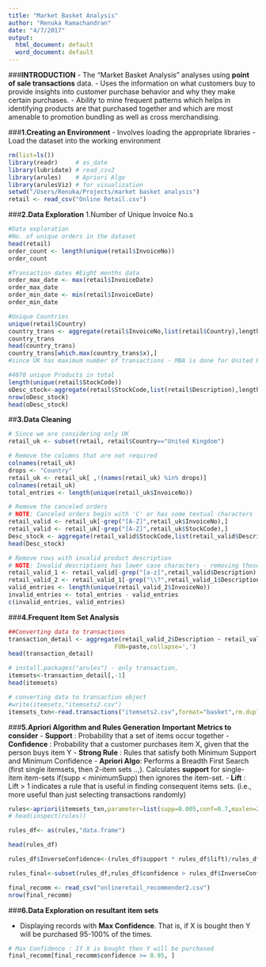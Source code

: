 ---
title: "Market Basket Analysis"
author: "Renuka Ramachandran"
date: "4/7/2017"
output:
  html_document: default
  word_document: default
---

###**INTRODUCTION**
- The "Market Basket Analysis" analyses using **point of sale transactions** data. 
- Uses the information on what customers buy to provide insights into customer purchase behavior  and why they make certain purchases.
- Ability to mine frequent patterns which helps in identifying products are that purchased together and which are most amenable to promotion bundling as well as cross merchandising.


###**1.Creating an Environment**
- Involves loading the appropriate libraries
- Load the dataset into the working environment
```{r warning=FALSE, message=FALSE}
rm(list=ls())
library(readr)     # as_date
library(lubridate) # read_csv2
library(arules)    # Apriori Algo
library(arulesViz) # for visualization
setwd("/Users/Renuka/Projects/market basket analysis")
retail <- read_csv("Online Retail.csv")
```


###**2.Data Exploration**
1.Number of Unique Invoice No.s
```{r warning=FALSE, message=FALSE}
#Data exploration
#No. of unique orders in the dataset
head(retail)
order_count <- length(unique(retail$InvoiceNo))
order_count

#Transaction dates #Eight months data
order_max_date <- max(retail$InvoiceDate)
order_max_date
order_min_date <- min(retail$InvoiceDate)
order_min_date

#Unique Countries 
unique(retail$Country)
country_trans <- aggregate(retail$InvoiceNo,list(retail$Country),length) #almost like group by and sum
country_trans
head(country_trans)
country_trans[which.max(country_trans$x),]
#since UK has maximum number of transactions - MBA is done for United Kingdom

#4070 unique Products in total
length(unique(retail$StockCode))
oDesc_stock<-aggregate(retail$StockCode,list(retail$Description),length) #almost like group by and sum
nrow(oDesc_stock)
head(oDesc_stock)
```

##**3.Data Cleaning**
```{r warning=FALSE, message=FALSE}
# Since we are considering only UK
retail_uk <- subset(retail, retail$Country=="United Kingdom")

# Remove the columns that are not required
colnames(retail_uk)
drops <- "Country"
retail_uk <- retail_uk[ ,!(names(retail_uk) %in% drops)]
colnames(retail_uk)
total_entries <- length(unique(retail_uk$InvoiceNo))

# Remove the canceled orders 
# NOTE: Canceled orders begin with 'C' or has some textual characters
retail_valid <- retail_uk[-grep("[A-Z]",retail_uk$InvoiceNo),]
retail_valid <- retail_uk[-grep("[A-Z]",retail_uk$StockCode),]
Desc_stock <- aggregate(retail_valid$StockCode,list(retail_valid$Description),length)
head(Desc_stock)

# Remove rows with invalid product description 
# NOTE: Invalid descriptions has lower case characters - removing those rows 
retail_valid_1 <- retail_valid[-grep("[a-z]",retail_valid$Description),]
retail_valid_2 <- retail_valid_1[-grep("\\?",retail_valid_1$Description),]
valid_entries <- length(unique(retail_valid_2$InvoiceNo))
invalid_entries <- total_entries - valid_entries
c(invalid_entries, valid_entries)
```

###**4.Frequent Item Set Analysis**
```{r warning=FALSE, message=FALSE}
##Converting data to transactions
transaction_detail <- aggregate(retail_valid_2$Description ~ retail_valid_2$InvoiceNo,
                              FUN=paste,collapse=',')
head(transaction_detail)

# install.packages("arules") - only transaction, 
itemsets<-transaction_detail[,-1]
head(itemsets)

# converting data to transaction object
#write(itemsets,"itemsets2.csv")
itemsets_txn<-read.transactions("itemsets2.csv",format="basket",rm.duplicates=TRUE,sep=",")
```

###**5.Apriori Algorithm and Rules Generation**
**Important Metrics to consider**
- **Support**     : Probability that a set of items occur together
- **Confidence**  : Probability that a customer purchases item X, given that the person buys item Y
- **Strong Rule** : Rules that satisfy both Minimum Support and Minimum Confidence
- **Apriori Algo**: Performs a Breadth First Search (first single itemsets, then 2-item sets ..,). Calculates **support** for single-item item-sets if(supp < minimumSupp) then ignores the item-set.
- **Lift**        : Lift > 1 indicates a rule that is useful in finding consequent items sets.
(i.e., more useful than just selecting transactions randomly)

```{r warning=FALSE, message=FALSE}
rules<-apriori(itemsets_txn,parameter=list(supp=0.005,conf=0.7,maxlen=2)) 
# head(inspect(rules))

rules_df<- as(rules,"data.frame")

head(rules_df)

rules_df$InverseConfidence<-(rules_df$support * rules_df$lift)/rules_df$confidence

rules_final<-subset(rules_df,rules_df$confidence > rules_df$InverseConfidence)

final_recomm <- read_csv("onlineretail_recommender2.csv")
nrow(final_recomm)
```

###**6.Data Exploration on resultant item sets**

- Displaying records with **Max Confidence**. That is, if X is bought then Y will be purchased 95-100% of the times. 
```{r warning=FALSE, message=FALSE, echo=FALSE}
# Max Confidence : If X is bought then Y will be purchased 
final_recomm[final_recomm$confidence >= 0.95, ]
```